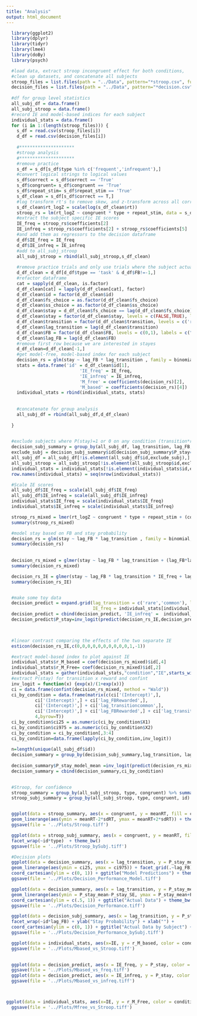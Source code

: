 ```yaml
---
title: "Analysis"
output: html_document
---
```


```r
  library(ggplot2)
  library(dplyr)
  library(tidyr)
  library(lme4)
  library(doBy) 
  library(psych)
```



```r
  #load data, extract stroop incongruent effect for both conditions,
  #clean up datasets, and concatenate all subjects
  stroop_files = list.files(path = "../Data", pattern="*stroop.csv", full.names = T)
  decision_files = list.files(path = "../Data", pattern="*decision.csv", full.names = T)
  
  #df for group level statistics
  all_subj_df = data.frame()
  all_subj_stroop = data.frame()
  #record IE and model-based indices for each subject
  individual_stats = data.frame()
  for (i in 1:(length(stroop_files))) {
    s_df = read.csv(stroop_files[i])
    d_df = read.csv(decision_files[i])
    
    #*********************
    #stroop analysis
    #*********************
    #remove practice
    s_df = s_df[s_df$type %in% c('frequent','infrequent'),]
    #convert logical strings to logical values
    s_df$correct = s_df$correct == 'True'
    s_df$congruent= s_df$congruent == 'True'
    s_df$repeat_stim= s_df$repeat_stim == 'True'
    s_df_clean = s_df[s_df$correct == T,]
    #log transform rt's to remove skew, and z-transform across all correct trials
    s_df_clean$rt_logZ = scale(log(s_df_clean$rt))
    stroop_rs = lm(rt_logZ ~ congruent * type + repeat_stim, data = s_df_clean)
    #extract the subject specific IE scores
    IE_freq = stroop_rs$coefficients[2]
    IE_infreq = stroop_rs$coefficients[2] + stroop_rs$coefficients[5]
    #and add them as regressors to the decision dataframe
    d_df$IE_freq = IE_freq
    d_df$IE_infreq = IE_infreq
    #add to all_subj_stroop
    all_subj_stroop = rbind(all_subj_stroop,s_df_clean)
      
    #remove practice trials and only use trials where the subject actually responded
    d_df_clean = d_df[d_df$type == 'task' & d_df$FB!=-1,]
    #refactor dataframe
    cat = sapply(d_df_clean, is.factor) 
    d_df_clean[cat] = lapply(d_df_clean[cat], factor)
    d_df_clean$id = factor(d_df_clean$id)
    d_df_clean$fs_choice = as.factor(d_df_clean$fs_choice)
    d_df_clean$ss_choice = as.factor(d_df_clean$ss_choice)
    d_df_clean$stay = d_df_clean$fs_choice == lag(d_df_clean$fs_choice)
    d_df_clean$stay = factor(d_df_clean$stay, levels = c(FALSE,TRUE), labels = c("Switch","Stay"))
    d_df_clean$transition = factor(d_df_clean$transition, levels = c('rare','common'))
    d_df_clean$lag_transition = lag(d_df_clean$transition)
    d_df_clean$FB = factor(d_df_clean$FB, levels = c(0,1), labels = c("Unrewarded","Rewarded"))
    d_df_clean$lag_FB = lag(d_df_clean$FB)
    #remove first row because we are interested in stayes
    d_df_clean=d_df_clean[-1,]
    #get model-free, model-based index for each subject
    decision_rs = glm(stay ~ lag_FB * lag_transition , family = binomial, data = d_df_clean)
    stats = data.frame('id' = d_df_clean$id[1],
                            'IE_freq' = IE_freq,
                            'IE_infreq' = IE_infreq,
                            'M_free' = coefficients(decision_rs)[2],
                            'M_based' = coefficients(decision_rs)[4])
    individual_stats = rbind(individual_stats, stats)
    
    
    #concatenate for group analysis
    all_subj_df = rbind(all_subj_df,d_df_clean)
    
  }
  
```


```r
  #exclude subjects where P(stay)=1 or 0 on any condition (transition*reward)
  decision_subj_summary = group_by(all_subj_df, lag_transition, lag_FB, id) %>% summarise('P_stay' = mean(stay)-1) 
  exclude_subj = decision_subj_summary$id[decision_subj_summary$P_stay==1]
  all_subj_df = all_subj_df[!is.element(all_subj_df$id,exclude_subj),]
  all_subj_stroop = all_subj_stroop[!is.element(all_subj_stroop$id,exclude_subj),]
  individual_stats = individual_stats[!is.element(individual_stats$id,exclude_subj),]
  row.names(individual_stats) = seq(nrow(individual_stats))

  #Scale IE scores
  all_subj_df$IE_freq = scale(all_subj_df$IE_freq)
  all_subj_df$IE_infreq = scale(all_subj_df$IE_infreq)
  individual_stats$IE_freq = scale(individual_stats$IE_freq)
  individual_stats$IE_infreq = scale(individual_stats$IE_infreq) 
```

```r
  stroop_rs_mixed = lmer(rt_logZ ~ congruent * type + repeat_stim + (congruent * type +repeat_stim| id), data = all_subj_stroop)
  summary(stroop_rs_mixed)
```

``` r
  #model stay based on FB and stay probability
  decision_rs = glm(stay ~ lag_FB * lag_transition , family = binomial, data = all_subj_df)
  summary(decision_rs)
  
  
  decision_rs_mixed = glmer(stay ~ lag_FB * lag_transition + (lag_FB*lag_transition | id), family = binomial, data = all_subj_df, control=glmerControl(optimizer="bobyqa"))
  summary(decision_rs_mixed)

  decision_rs_IE = glmer(stay ~ lag_FB * lag_transition * IE_freq + lag_FB * lag_transition * IE_infreq  + (lag_FB*lag_transition | id), family = binomial, data = all_subj_df, control=glmerControl(optimizer="bobyqa"))
  summary(decision_rs_IE)


  #make some toy data
  decision_predict = expand.grid(lag_transition = c('rare','common'), lag_FB = c('Unrewarded', 'Rewarded'),
                                 IE_freq = individual_stats[individual_stats$condition=='IE_freq',]$IE)
  decision_predict = cbind(decision_predict, 'IE_infreq' =  individual_stats[individual_stats$condition=='IE_infreq',]$IE)
  decision_predict$P_stay=inv_logit(predict(decision_rs_IE,decision_predict,re.form = ~0))

  

  #linear contrast comparing the effects of the two separate IE
  esticon(decision_rs_IE,c(0,0,0,0,0,0,0,0,0,0,1,-1))

  #extract model-based index to plot against IE
  individual_stats$r_M_based = coef(decision_rs_mixed)$id[,4]
  individual_stats$r_M_Free= coef(decision_rs_mixed)$id[,2]
  individual_stats = gather(individual_stats,"condition","IE",starts_with("IE"))
  #extract P(stay) for transition x reward and confint
  inv_logit = function(x) {exp(x)/(1+exp(x))}
  ci = data.frame(confint(decision_rs_mixed, method = "Wald"))
  ci_by_condition = data.frame(matrix(c(ci['(Intercept)',],
           ci['(Intercept)',] + ci['lag_FBRewarded',],
           ci['(Intercept)',] + ci['lag_transitioncommon',],
           ci['(Intercept)',] + ci['lag_FBRewarded',] + ci['lag_transitioncommon',] + ci['lag_FBRewarded:lag_transitioncommon',]),
           4,byrow=T))
  ci_by_condition$ci25 = as.numeric(ci_by_condition$X1)
  ci_by_condition$ci975 = as.numeric(ci_by_condition$X2)
  ci_by_condition = ci_by_condition[,3:4]
  ci_by_condition=data.frame(lapply(ci_by_condition,inv_logit))
  
  n=length(unique(all_subj_df$id))
  decision_summary = group_by(decision_subj_summary,lag_transition, lag_FB) %>% summarise('P_stay_mean' = mean(P_stay), 'P_stay_SE' = sd(P_stay)/sqrt(n))
  
  decision_summary$P_stay_model_mean =inv_logit(predict(decision_rs_mixed,expand.grid(lag_FB = c('Unrewarded', 'Rewarded'),lag_transition = c('rare','common')),re.form=~0))
  decision_summary = cbind(decision_summary,ci_by_condition)
                
```

```r
  #Stroop, for confidence
  stroop_summary = group_by(all_subj_stroop, type, congruent) %>% summarise('meanRT' = mean(rt), 'sdRT' = sd(rt)/sqrt(n))
  stroop_subj_summary = group_by(all_subj_stroop, type, congruent, id) %>% summarise('meanRT' = mean(rt)) 


  ggplot(data = stroop_summary, aes(x = congruent, y = meanRT, fill = congruent )) + geom_bar(stat = 'identity') + facet_grid(.~type) +
  geom_linerange(aes(ymin = meanRT-2*sdRT, ymax = meanRT+2*sdRT)) + theme_bw()
  ggsave(file = '../Plots/Stroop.tiff')

  ggplot(data = stroop_subj_summary, aes(x = congruent, y = meanRT, fill = congruent )) + geom_bar(stat = 'identity') + 
  facet_wrap(~id*type)  + theme_bw()
  ggsave(file = '../Plots/Stroop_bySubj.tiff')

  #Decision plots
  ggplot(data = decision_summary, aes(x = lag_transition, y = P_stay_model_mean, fill = lag_transition)) + geom_bar(stat = 'identity') +
  geom_linerange(aes(ymin = ci25, ymax = ci975)) + facet_grid(.~lag_FB) + ylab("Stay Probability") + xlab("") + 
  coord_cartesian(ylim = c(0, 1)) + ggtitle("Model Predictions") + theme_bw()
  ggsave(file = '../Plots/Decision_Performance_Model.tiff')

  ggplot(data = decision_summary, aes(x = lag_transition, y = P_stay_mean, fill = lag_transition)) + geom_bar(stat = 'identity') +
  geom_linerange(aes(ymin = P_stay_mean-P_stay_SE, ymax = P_stay_mean+P_stay_SE)) + facet_grid(.~lag_FB) + ylab("Stay Probability") + xlab("") + 
  coord_cartesian(ylim = c(.5, 1)) + ggtitle("Actual Data") + theme_bw()
  ggsave(file = '../Plots/Decision_Performance.tiff')

  ggplot(data = decision_subj_summary, aes(x = lag_transition, y = P_stay, fill = lag_transition)) + geom_bar(stat = 'identity') +
  facet_wrap(~id*lag_FB) + ylab("Stay Probability") + xlab("") + 
  coord_cartesian(ylim = c(0, 1)) + ggtitle("Actual Data by Subject") + theme_bw()
  ggsave(file = '../Plots/Decision_Performance_bySubj.tiff')

  ggplot(data = individual_stats, aes(x=IE, y = r_M_based, color = condition)) + geom_point() + geom_smooth(method = lm, alpha = .2) + xlab("Incongruency Effect (z score)") + ylab("Model-based index") + theme_bw()
  ggsave(file = '../Plots/Mbased_vs_Stroop.tiff')
  

  ggplot(data = decision_predict, aes(x = IE_freq, y = P_stay, color = lag_transition)) + geom_point() + facet_wrap(~lag_FB) + geom_smooth(method = lm) + ggtitle('Model predictions for P(stay)') + theme_bw()
  ggsave(file = '../Plots/Mbased_vs_freq.tiff')
  ggplot(data = decision_predict, aes(x = IE_infreq, y = P_stay, color = lag_transition)) + geom_point() + facet_wrap(~lag_FB) + geom_smooth(method = lm) + ggtitle('Model predictions for P(stay)') + theme_bw()
  ggsave(file = '../Plots/Mbased_vs_infreq.tiff')



ggplot(data = individual_stats, aes(x=IE, y = r_M_Free, color = condition)) + geom_point() + geom_smooth(method = lm, alpha = .2) + xlab("Incongruency Effect (z score)") + ylab("Model-Free index") + theme_bw()
  ggsave(file = '../Plots/Mfree_vs_Stroop.tiff')
```


